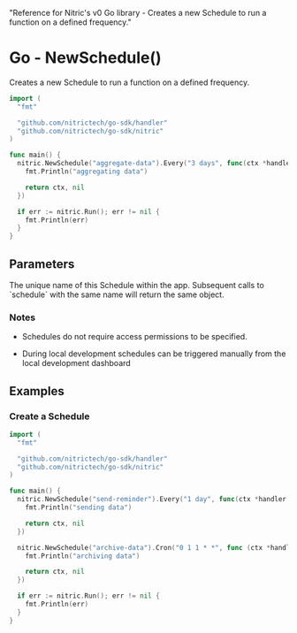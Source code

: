   "Reference for Nitric's v0 Go library - Creates a new Schedule to run a function on a defined frequency."

# Go - NewSchedule()

Creates a new Schedule to run a function on a defined frequency.

```go
import (
  "fmt"

  "github.com/nitrictech/go-sdk/handler"
  "github.com/nitrictech/go-sdk/nitric"
)

func main() {
  nitric.NewSchedule("aggregate-data").Every("3 days", func(ctx *handler.IntervalContext, _ handler.IntervalHandler) (*handler.IntervalContext, error) {
    fmt.Println("aggregating data")

    return ctx, nil
  })

  if err := nitric.Run(); err != nil {
    fmt.Println(err)
  }
}
```

## Parameters

<Properties>
  <Property name="description" required type="string">
    The unique name of this Schedule within the app. Subsequent calls to
    `schedule` with the same name will return the same object.
  </Property>
</Properties>

### Notes

- Schedules do not require access permissions to be specified.

- During local development schedules can be triggered manually from the local development dashboard

## Examples

### Create a Schedule

```go
import (
  "fmt"

  "github.com/nitrictech/go-sdk/handler"
  "github.com/nitrictech/go-sdk/nitric"
)

func main() {
  nitric.NewSchedule("send-reminder").Every("1 day", func(ctx *handler.IntervalContext, _ handler.IntervalHandler) (*handler.IntervalContext, error) {
    fmt.Println("sending data")

    return ctx, nil
  })

  nitric.NewSchedule("archive-data").Cron("0 1 1 * *", func (ctx *handler.IntervalContext, _ handler.IntervalHandler) (*handler.IntervalContext, error) {
    fmt.Println("archiving data")

    return ctx, nil
  })

  if err := nitric.Run(); err != nil {
    fmt.Println(err)
  }
}
```
